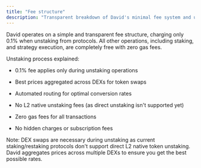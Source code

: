 ```yaml
---
title: "Fee structure"
description: "Transparent breakdown of David's minimal fee system and unstaking process."
---
```


David operates on a simple and transparent fee structure, charging only 0.1% when unstaking from protocols. All other operations, including staking, and strategy execution, are completely free with zero gas fees.

Unstaking process explained:

* 0.1% fee applies only during unstaking operations

* Best prices aggregated across DEXs for token swaps

* Automated routing for optimal conversion rates

* No L2 native unstaking fees (as direct unstaking isn't supported yet)

* Zero gas fees for all transactions

* No hidden charges or subscription fees

Note: DEX swaps are necessary during unstaking as current staking/restaking protocols don't support direct L2 native token unstaking. David aggregates prices across multiple DEXs to ensure you get the best possible rates.